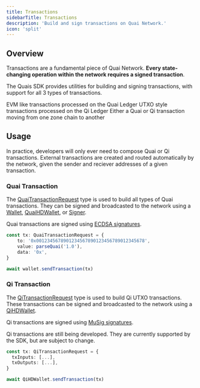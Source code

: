 ```yaml
---
title: Transactions
sidebarTitle: Transactions
description: 'Build and sign transactions on Quai Network.'
icon: 'split'
---
```


## Overview

Transactions are a fundamental piece of Quai Network. **Every state-changing operation within the network requires a signed transaction**.

The Quais SDK provides utilities for building and signing transactions, with support for all 3 types of transactions.

<CardGroup cols={3}>
	<Card
		title='Quai Transactions'
		icon='arrow-right'
		href='/sdk/content/classes/QuaiTransaction'
	>
		EVM like transactions processed on the Quai Ledger
	</Card>
	<Card
		title='Qi Transactions'
		icon='arrow-left'
		href='/sdk/content/classes/QiTransaction'
	>
		UTXO style transactions processed on the Qi Ledger
	</Card>
	<Card
		title='External Transactions'
    href='/learn/advanced-introduction/interoperability/etxs'
		icon='right-left'
	>
		Either a Quai or Qi transaction moving from one zone chain to another
	</Card>
</CardGroup>

## Usage

In practice, developers will only ever need to compose Quai or Qi transactions. External transactions are created and routed automatically by the network, given the sender and reciever addresses of a given transaction.

### Quai Transaction

The [QuaiTransactionRequest](/sdk/content/type-aliases/TransactionRequest) type is used to build all types of Quai transactions. They can be signed and broadcasted to the network using a [Wallet](/sdk/content/classes/Wallet), [QuaiHDWallet](/sdk/content/classes/QuaiHDWallet), or [Signer](/sdk/content/classes/Signer).

Quai transactions are signed using [ECDSA signatures](https://en.wikipedia.org/wiki/Elliptic_Curve_Digital_Signature_Algorithm).

```ts
const tx: QuaiTransactionRequest = {
	to: '0x0012345678901234567890123456789012345678',
	value: parseQuai('1.0'),
	data: '0x',
}

await wallet.sendTransaction(tx)
```

### Qi Transaction

The [QiTransactionRequest](/sdk/content/type-aliases/TransactionRequest) type is used to build Qi UTXO transactions. These transactions can be signed and broadcasted to the network using a [QiHDWallet](/sdk/content/classes/QiHDWallet).

Qi transactions are signed using [MuSig signatures](https://bitcoinops.org/en/topics/musig/).

<Warning>
  Qi transactions are still being developed. They are currently supported by the SDK, but are subject to change.
</Warning>

```ts
const tx: QiTransactionRequest = {
  txInputs: [...],
  txOutputs: [...],
}

await QiHDWallet.sendTransaction(tx)
```
